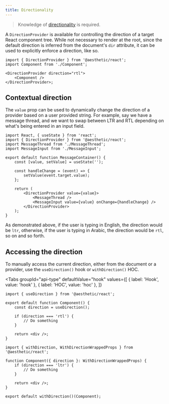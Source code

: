 ```yaml
---
title: Directionality
---
```



> Knowledge of [directionality](../dev/css-in-js/direction.md) is required.

A `DirectionProvider` is available for controlling the direction of a target React component tree.
While not necessary to render at the root, since the default direction is inferred from the
document's `dir` attribute, it can be used to explicitly enforce a direction, like so.

```tsx
import { DirectionProvider } from '@aesthetic/react';
import Component from './Component';

<DirectionProvider direction="rtl">
	<Component />
</DirectionProvider>;
```

## Contextual direction

The `value` prop can be used to dynamically change the direction of a provider based on a user
provided string. For example, say we have a message thread, and we want to swap between LTR and RTL
depending on what's being entered in an input field.

```tsx
import React, { useState } from 'react';
import { DirectionProvider } from '@aesthetic/react';
import MessageThread from './MessageThread';
import MessageInput from './MessageInput';

export default function MessageContainer() {
	const [value, setValue] = useState('');

	const handleChange = (event) => {
		setValue(event.target.value);
	};

	return (
		<DirectionProvider value={value}>
			<MessageThread />
			<MessageInput value={value} onChange={handleChange} />
		</DirectionProvider>
	);
}
```

As demonstrated above, if the user is typing in English, the direction would be `ltr`, otherwise, if
the user is typing in Arabic, the direction would be `rtl`, so on and so forth.

## Accessing the direction

To manually access the current direction, either from the document or a provider, use the
`useDirection()` hook or `withDirection()` HOC.

<Tabs
  groupId="api-type"
  defaultValue="hook"
  values={[
    { label: 'Hook', value: 'hook' },
    { label: 'HOC', value: 'hoc' },
  ]}
>
  <TabItem value="hook">

```tsx {4,6}
import { useDirection } from '@aesthetic/react';

export default function Component() {
	const direction = useDirection();

	if (direction === 'rtl') {
		// Do something
	}

	return <div />;
}
```

  </TabItem>
  <TabItem value="hoc">

```tsx {3,4,11}
import { withDirection, WithDirectionWrappedProps } from '@aesthetic/react';

function Component({ direction }: WithDirectionWrappedProps) {
	if (direction === 'ltr') {
		// Do something
	}

	return <div />;
}

export default withDirection()(Component);
```

  </TabItem>
</Tabs>

